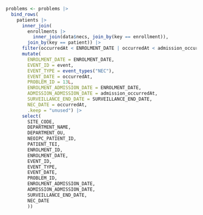 ```r

problems <- problems |>
  bind_rows(
    patients |>
      inner_join(
        enrollments |>
          inner_join(data$necs, join_by(key == enrollment)),
        join_by(key == patient)) |>
      filter(occurredAt < ENROLMENT_DATE | occurredAt < admission_occurredAt | occurredAt > SURVEILLANCE_END_DATE) |>
      mutate(
        ENROLMENT_DATE = ENROLMENT_DATE,
        EVENT_ID = event,
        EVENT_TYPE = event_types("NEC"),
        EVENT_DATE = occurredAt,
        PROBLEM_ID = 13L,
        ENROLMENT_ADMISSION_DATE = ENROLMENT_DATE,
        ADMISSION_ADMISSION_DATE = admission_occurredAt,
        SURVEILLANCE_END_DATE = SURVEILLANCE_END_DATE,
        NEC_DATE = occurredAt,
        .keep = "unused") |>
      select(
        SITE_CODE,
        DEPARTMENT_NAME,
        DEPARTMENT_OU,
        NEOIPC_PATIENT_ID,
        PATIENT_TEI,
        ENROLMENT_ID,
        ENROLMENT_DATE,
        EVENT_ID,
        EVENT_TYPE,
        EVENT_DATE,
        PROBLEM_ID,
        ENROLMENT_ADMISSION_DATE,
        ADMISSION_ADMISSION_DATE,
        SURVEILLANCE_END_DATE,
        NEC_DATE
        ))
```
